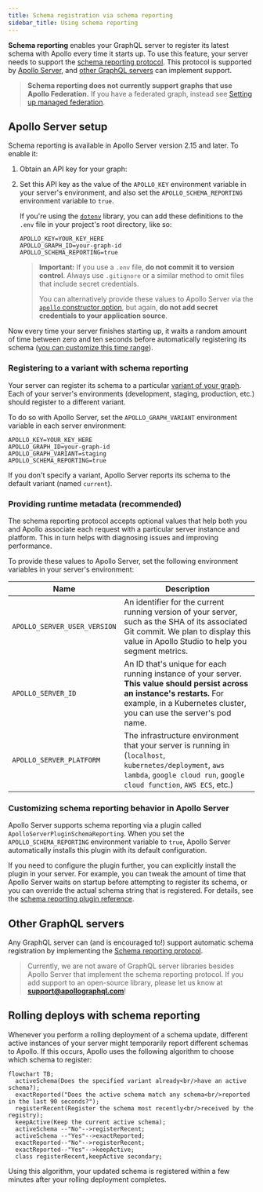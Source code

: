 ```yaml
---
title: Schema registration via schema reporting
sidebar_title: Using schema reporting
---
```



**Schema reporting** enables your GraphQL server to register its latest schema with Apollo every time it starts up. To use this feature, your server needs to support the [schema reporting protocol](./schema-reporting-protocol/). This protocol is supported by [Apollo Server](#apollo-server-setup), and [other GraphQL servers](#other-graphql-servers) can implement support.

> **Schema reporting does not currently support graphs that use Apollo Federation.** If you have a federated graph, instead see [Setting up managed federation](https://www.apollographql.com/docs/federation/managed-federation/setup/).

## Apollo Server setup

Schema reporting is available in Apollo Server version 2.15 and later. To enable it:

1. Obtain an API key for your graph:

    <ObtainGraphApiKey />

2. Set this API key as the value of the `APOLLO_KEY` environment variable in your server's environment, and also set the `APOLLO_SCHEMA_REPORTING` environment variable to `true`.

    If you're using the [`dotenv`](https://www.npmjs.com/package/dotenv) library, you can add these definitions to the `.env` file in your project's root directory, like so:

    ```bash{1-2}:title=.env
    APOLLO_KEY=YOUR_KEY_HERE
    APOLLO_GRAPH_ID=your-graph-id
    APOLLO_SCHEMA_REPORTING=true
    ```

    > **Important:** If you use a `.env` file, **do not commit it to version control**. Always use `.gitignore` or a similar method to omit files that include secret credentials.
    >
    > You can alternatively provide these values to Apollo Server via the [`apollo` constructor option](https://www.apollographql.com/docs/apollo-server/api/apollo-server/#apollo), but again, **do not add secret credentials to your application source**.

Now every time your server finishes starting up, it waits a random amount of time between zero and ten seconds before automatically registering its schema ([you can customize this time range](#customizing-schema-reporting-behavior-in-apollo-server)).

### Registering to a variant with schema reporting

Your server can register its schema to a particular [variant of your graph](../org/graphs/#managing-variants). Each of your server's environments (development, staging, production, etc.) should register to a different variant.

To do so with Apollo Server, set the `APOLLO_GRAPH_VARIANT` environment variable in each server environment:

```none:title=.env
APOLLO_KEY=YOUR_KEY_HERE
APOLLO_GRAPH_ID=your-graph-id
APOLLO_GRAPH_VARIANT=staging
APOLLO_SCHEMA_REPORTING=true
```

If you don't specify a variant, Apollo Server reports its schema to the default variant (named `current`).

### Providing runtime metadata (recommended)

The schema reporting protocol accepts optional values that help both you and Apollo associate each request with a particular server instance and platform. This in turn helps with diagnosing issues and improving performance.

To provide these values to Apollo Server, set the following environment variables in your server's environment:

| Name | Description  |
|---|---|
| `APOLLO_SERVER_USER_VERSION` | An identifier for the current running version of your server, such as the SHA of its associated Git commit. We plan to display this value in Apollo Studio to help you segment metrics. |
| `APOLLO_SERVER_ID` | An ID that's unique for each running instance of your server. **This value should persist across an instance's restarts.** For example, in a Kubernetes cluster, you can use the server's pod name. |
| `APOLLO_SERVER_PLATFORM` | The infrastructure environment that your server is running in (`localhost`, `kubernetes/deployment`, `aws lambda`, `google cloud run`, `google cloud function`, `AWS ECS`, etc.) |

### Customizing schema reporting behavior in Apollo Server

Apollo Server supports schema reporting via a plugin called `ApolloServerPluginSchemaReporting`. When you set the `APOLLO_SCHEMA_REPORTING` environment variable to `true`, Apollo Server automatically installs this plugin with its default configuration.

If you need to configure the plugin further, you can explicitly install the plugin in your server. For example, you can tweak the amount of time that Apollo Server waits on startup before attempting to register its schema, or you can override the actual schema string that is registered. For details, see the [schema reporting plugin reference](https://www.apollographql.com/docs/apollo-server/api/plugin/schema-reporting/).

## Other GraphQL servers

Any GraphQL server can (and is encouraged to!) support automatic schema registration by implementing the [Schema reporting protocol](./schema-reporting-protocol/).

> Currently, we are not aware of GraphQL server libraries besides Apollo Server that implement the schema reporting protocol. If you add support to an open-source library, please let us know at **support@apollographql.com**!

## Rolling deploys with schema reporting

Whenever you perform a rolling deployment of a schema update, different active instances of your server might temporarily report different schemas to Apollo. If this occurs, Apollo uses the following algorithm to choose which schema to register:

```mermaid
flowchart TB;
  activeSchema(Does the specified variant already<br/>have an active schema?);
  exactReported("Does the active schema match any schema<br/>reported in the last 90 seconds?");
  registerRecent(Register the schema most recently<br/>received by the registry);
  keepActive(Keep the current active schema);
  activeSchema --"No"-->registerRecent;
  activeSchema --"Yes"-->exactReported;
  exactReported--"No"-->registerRecent;
  exactReported--"Yes"-->keepActive;
  class registerRecent,keepActive secondary;
```

Using this algorithm, your updated schema is registered within a few minutes after your rolling deployment completes.
